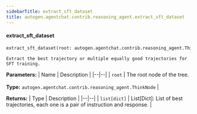 ```yaml
---
sidebarTitle: extract_sft_dataset
title: autogen.agentchat.contrib.reasoning_agent.extract_sft_dataset
---
```


<code class="doc-symbol doc-symbol-heading doc-symbol-function"></code>
#### extract_sft_dataset

```python
extract_sft_dataset(root: autogen.agentchat.contrib.reasoning_agent.ThinkNode) -> list[dict]
```

    Extract the best trajectory or multiple equally good trajectories for SFT training.

<b>Parameters:</b>
| Name | Description |
|--|--|
| `root` | The root node of the tree.<br/><br/>**Type:** `autogen.agentchat.contrib.reasoning_agent.ThinkNode` |

<b>Returns:</b>
| Type | Description |
|--|--|
| `list[dict]` | List[Dict]: List of best trajectories, each one is a pair of instruction and response. |

<br />